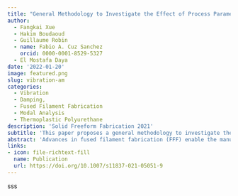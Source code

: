 ```yaml
---
title: "General Methodology to Investigate the Effect of Process Parameters on the Vibration Properties of Structures Produced by Additive Manufacturing Using Fused Filament Fabrication"
author: 
  - Fangkai Xue
  - Hakim Boudaoud
  - Guillaume Robin  
  - name: Fabio A. Cuz Sanchez
    orcid: 0000-0001-8529-5327
  - El Mostafa Daya 
date: '2022-01-20'
image: featured.png
slug: vibration-am
categories:
  - Vibration
  - Damping, 
  - Fused Filament Fabrication
  - Modal Analysis
  - Thermoplastic Polyurethane
description: 'Solid Freeform Fabrication 2021'
subtitle: 'This paper proposes a general methodology to investigate the effect of process parameters, such as raster angle, nozzle temperature, layer height, and deposition speed, on the vibration properties of FFF printed structures.'
abstract: 'Advances in fused filament fabrication (FFF) enable the manufacturing of multi-material and multi-functional structures, which provides new opportunities for the development of lightweight and high damping structures for vibration control. However, very few studies mention the vibration characteristics of FFF printed structures. This paper proposes a general methodology to investigate the effect of process parameters, such as raster angle, nozzle temperature, layer height, and deposition speed, on the vibration properties of FFF printed structures. An application of this methodology to structures printed by polylactic acid (PLA) is realized. In terms of vibration properties, a good reproducibility of the FFF process and the vibration test was achieved. It was found that raster angle significantly affects both resonant frequency (16.6%) and loss factor (7.5%). The impact of the other three parameters is relatively low (less than 4%). All these results provide guidance for further application of FFF in the vibration field.'
links:
- icon: file-richtext-fill
  name: Publication
  url: https://doi.org/10.1007/s11837-021-05051-9
---
```


sss


